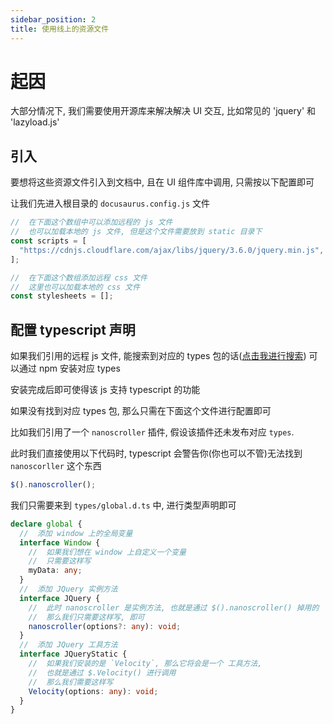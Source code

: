 ```yaml
---
sidebar_position: 2
title: 使用线上的资源文件
---
```


# 起因

大部分情况下, 我们需要使用开源库来解决解决 UI 交互, 比如常见的 'jquery' 和 'lazyload.js'

## 引入

要想将这些资源文件引入到文档中, 且在 UI 组件库中调用, 只需按以下配置即可

让我们先进入根目录的 `docusaurus.config.js` 文件

```javascript title="docusaurus.config.js"
//  在下面这个数组中可以添加远程的 js 文件
//  也可以加载本地的 js 文件, 但是这个文件需要放到 static 目录下
const scripts = [
  "https://cdnjs.cloudflare.com/ajax/libs/jquery/3.6.0/jquery.min.js",
];

//  在下面这个数组添加远程 css 文件
//  这里也可以加载本地的 css 文件
const stylesheets = [];
```

## 配置 typescript 声明

如果我们引用的远程 js 文件, 能搜索到对应的 types 包的话([点击我进行搜索](https://www.typescriptlang.org/dt/search?search=)) 可以通过 npm 安装对应 types

安装完成后即可使得该 js 支持 typescript 的功能

如果没有找到对应 types 包, 那么只需在下面这个文件进行配置即可

比如我们引用了一个 `nanoscroller` 插件, 假设该插件还未发布对应 `types`.

此时我们直接使用以下代码时, typescript 会警告你(你也可以不管)无法找到 `nanoscorller` 这个东西

```javascript
$().nanoscroller();
```

我们只需要来到 `types/global.d.ts` 中, 进行类型声明即可

```typescript
declare global {
  //  添加 window 上的全局变量
  interface Window {
    //  如果我们想在 window 上自定义一个变量
    //  只需要这样写
    myData: any;
  }
  //  添加 JQuery 实例方法
  interface JQuery {
    //  此时 nanoscroller 是实例方法, 也就是通过 $().nanoscroller() 掉用的
    //  那么我们只需要这样写, 即可
    nanoscroller(options?: any): void;
  }
  //  添加 JQuery 工具方法
  interface JQueryStatic {
    //  如果我们安装的是 `Velocity`, 那么它将会是一个 工具方法,
    //  也就是通过 $.Velocity() 进行调用
    //  那么我们需要这样写
    Velocity(options: any): void;
  }
}
```
